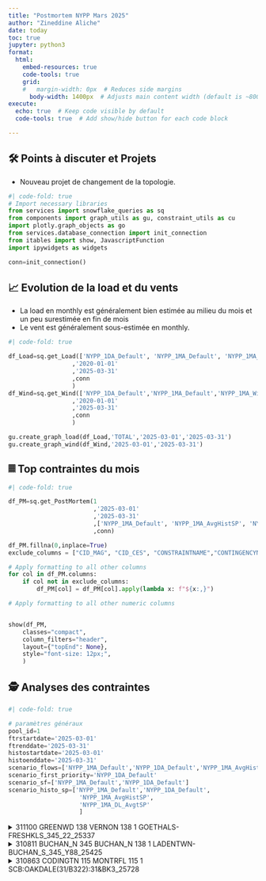 ```yaml
---
title: "Postmortem NYPP Mars 2025"
author: "Zineddine Aliche"
date: today
toc: true
jupyter: python3
format:
  html:
    embed-resources: true
    code-tools: true
    grid:
    #   margin-width: 0px  # Reduces side margins
      body-width: 1400px  # Adjusts main content width (default is ~800px)
execute:
  echo: true  # Keep code visible by default
  code-tools: true  # Add show/hide button for each code block

---
```


## 🛠️ Points à discuter et Projets

- Nouveau projet de changement de la topologie.


<!-- Importation des librairies et initalisation de la connection -->
```python
#| code-fold: true
# Import necessary libraries
from services import snowflake_queries as sq
from components import graph_utils as gu, constraint_utils as cu
import plotly.graph_objects as go
from services.database_connection import init_connection
from itables import show, JavascriptFunction
import ipywidgets as widgets

conn=init_connection()
```

## 📈 Evolution de la load et du vents

- La load en monthly est généralement bien estimée au milieu du mois et un peu surestimée en fin de mois
- Le vent est généralement sous-estimée en monthly.

```python
#| code-fold: true

df_Load=sq.get_Load(['NYPP_1DA_Default', 'NYPP_1MA_Default', 'NYPP_1MA_LoadMin','NYPP_1MA_LoadMax']
                  ,'2020-01-01'
                  ,'2025-03-31'
                  ,conn
                  )
df_Wind=sq.get_Wind(['NYPP_1DA_Default','NYPP_1MA_Default','NYPP_1MA_WindMin','NYPP_1MA_WindMax']
                  ,'2020-01-01'
                  ,'2025-03-31'
                  ,conn
                  )

gu.create_graph_load(df_Load,'TOTAL','2025-03-01','2025-03-31')
gu.create_graph_wind(df_Wind,'2025-03-01','2025-03-31')
```



## 𝄜 Top contraintes du mois

```python
#| code-fold: true

df_PM=sq.get_PostMortem(1
                        ,'2025-03-01'
                        ,'2025-03-31'
                        ,['NYPP_1MA_Default', 'NYPP_1MA_AvgHistSP', 'NYPP_1MA_DL_AvgSP']
                        ,conn)

df_PM.fillna(0,inplace=True)
exclude_columns = ["CID_MAG", "CID_CES", "CONSTRAINTNAME","CONTINGENCYNAME"]

# Apply formatting to all other columns
for col in df_PM.columns:
    if col not in exclude_columns:
        df_PM[col] = df_PM[col].apply(lambda x: f"${x:,}")

# Apply formatting to all other numeric columns


show(df_PM,
    classes="compact",
    column_filters="header", 
    layout={"topEnd": None}, 
    style="font-size: 12px;",
    )
```


## 🕵️ Analyses des contraintes
```python
#| code-fold: true

# paramètres généraux
pool_id=1
ftrstartdate='2025-03-01'
ftrenddate='2025-03-31'
histostartdate='2025-03-01'
histoenddate='2025-03-31'
scenario_flows=['NYPP_1MA_Default','NYPP_1DA_Default','NYPP_1MA_AvgHistSP', 'NYPP_1MA_DL_AvgtSP' ]
scenario_first_priority='NYPP_1DA_Default'
scenario_sf=['NYPP_1MA_Default','NYPP_1DA_Default']
scenario_histo_sp=['NYPP_1MA_Default','NYPP_1DA_Default',
                    'NYPP_1MA_AvgHistSP',
                    'NYPP_1MA_DL_AvgtSP'
                    ]
```

<details>
  <summary> 311100 GREENWD  138 VERNON   138 1 GOETHALS-FRESHKLS_345_22_25337</summary>

**Analyse :**

- Captée uniquement par le 1DA_LD, où la limite a baissé de 259MW à 50MW.
- L'outage 25475 (GOWANUS 345KV - GOWANUS138 KV) a été manquées en monthly (un outage qui redirige environ 29MW sur la ligne).
- Selon Dayzer, c'est une contrainte drivée par la load dans NYC et soulagée principalement par l'unité Arthur Kill ST 2, l'outage 25476 (GOWANUSN 345KV - GOWANUSN 138KV) met aussi environ 30MW de pression sur la ligne.


```python
# | echo: false

cu.get_all_cstr_data(pool_id,
                      10001492,
                      ftrstartdate,
                      ftrenddate,
                      histostartdate,
                      histoenddate,
                      scenario_flows,
                      scenario_first_priority,
                      scenario_sf,
                      scenario_histo_sp,
                      conn
                      )

```

</details> 

<details>
  <summary>310811   BUCHAN_N 345 BUCHAN_N 138 1 LADENTWN-BUCHAN_S_345_Y88_25425</summary>


**Analyse :**

- Contrainte mal mappée : la contrainte qui a bindé au marché est BUCHAN_N 345 BUCHAN_N 138 1:LOVETT__-BUCHAN_S_345_Y88_(25425). Dans notre mapping, on l’a associée à la contrainte BUCHAN_N 345 BUCHAN_N 138 1 LADENTWN-BUCHAN_S_345_Y88_25425. J’ai vérifié dans les fichiers de contingence du marché, et cette contingence (qui est une line) n’existe pas dans Dayzer. Je vais l’ajouter dans le modèle et corriger la table de mapping avant de lancer le prochain round des annuelles.
- Pour la contrainte BUCHAN_N 345 BUCHAN_N 138 1 LADENTWN-BUCHAN_S_345_Y88_25425, la ligne principale était prévue en outage en monthly entre le 3 et le 8 mars 2025, mais l’outage a finalement été déplacé du 6 au 10 mars en daily. Cette contrainte n’a pas bindé au marché.
- La contrainte est principalement impactée par la load dans NYC et LI, et soulagée par les génératrices non renouvelables.


```python
# | echo: false

cu.get_all_cstr_data(pool_id,
                      10001226,
                      ftrstartdate,
                      ftrenddate,
                      histostartdate,
                      histoenddate,
                      scenario_flows,
                      scenario_first_priority,
                      scenario_sf,
                      scenario_histo_sp,
                      conn
                      )

```

</details> 


<details>
  <summary>310863   CODINGTN 115 MONTRFL  115 1 SCB:OAKDALE(31/B322):31&BK3_25728</summary>

**Analyse :**

- Contrainte bien captée par les scénarions 1DA et par quelques scénarios 1MA.
- Les flows sont généralement très proche de la limite, mais la contrainte ne bind pas en monthly dans Dayzer
- Selon Dayzer, les Imports/Exports vers PJM sont le premier facteur qui met de la pression sur la contrainte. 


```python
# | echo: false

cu.get_all_cstr_data(pool_id,
                      10001278,
                      ftrstartdate,
                      ftrenddate,
                      histostartdate,
                      histoenddate,
                      scenario_flows,
                      scenario_first_priority,
                      scenario_sf,
                      scenario_histo_sp,
                      conn
                      )

```

</details> 
